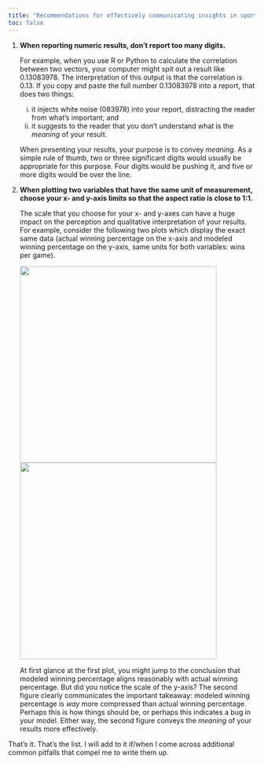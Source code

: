 ```yaml
---
title: "Recommendations for effectively communicating insights in sport analytics"
toc: false
---
```


1. **When reporting numeric results, don't report too many digits.**

    For example, when you use R or Python to calculate the correlation between two vectors, your computer might spit out a result like 0.13083978. The interpretation of this output is that the correlation is 0.13. If you copy and paste the full number 0.13083978 into a report, that does two things:

    i. it injects white noise (083978) into your report, distracting the reader from what's important; and
    ii. it suggests to the reader that you don't understand what is the *meaning* of your result.

    When presenting your results, your purpose is to convey *meaning*. As a simple rule of thumb, two or three significant digits would usually be appropriate for this purpose. Four digits would be pushing it, and five or more digits would be over the line.

2. **When plotting two variables that have the same unit of measurement, choose your x- and y-axis limits so that the aspect ratio is close to 1:1.**

    The scale that you choose for your x- and y-axes can have a huge impact on the perception and qualitative interpretation of your results. For example, consider the following two plots which display the exact same data (actual winning percentage on the x-axis and modeled winning percentage on the y-axis, same units for both variables: wins per game).

    ![](plot_lims_poor.png){width=400} \hfill ![](plot_lims_good.png){width=400}

    At first glance at the first plot, you might jump to the conclusion that modeled winning percentage aligns reasonably with actual winning percentage. But did you notice the scale of the y-axis? The second figure clearly communicates the important takeaway: modeled winning percentage is *way* more compressed than actual winning percentage. Perhaps this is how things should be, or perhaps this indicates a bug in your model. Either way, the second figure conveys the *meaning* of your results more effectively.


That's it. That's the list. I will add to it if/when I come across additional common pitfalls that compel me to write them up.
